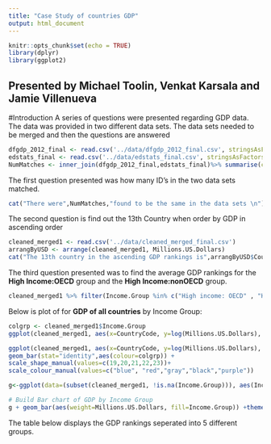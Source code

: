 ```yaml
---
title: "Case Study of countries GDP"
output: html_document
---
```


```r
knitr::opts_chunk$set(echo = TRUE)
library(dplyr)
library(ggplot2)
```

## Presented by Michael Toolin, Venkat Karsala and Jamie Villenueva
#Introduction
A series of questions were presented regarding GDP data.  The data was provided in two different data sets.
The data sets needed to be merged and then the questions are answered

```r
dfgdp_2012_final <- read.csv('../data/dfgdp_2012_final.csv', stringsAsFactors = FALSE)
edstats_final <- read.csv('../data/edstats_final.csv', stringsAsFactors = FALSE)
NumMatches <- inner_join(dfgdp_2012_final,edstats_final)%>% summarise(cnt=n())%>% as.numeric()
``` 
The first question presented was how many ID's in the two data sets matched.  
```r
cat("There were",NumMatches,"found to be the same in the data sets \n")
```
The second question is find out the 13th Country when order by GDP in ascending order
```r
cleaned_merged1 <- read.csv('../data/cleaned_merged_final.csv')
arrangByUSD <- arrange(cleaned_merged1, Millions.US.Dollars)
cat("The 13th country in the ascending GDP rankings is",arrangByUSD$Country[13]%>%as.character(),"\n")
```

The third question presented was to find the average GDP rankings for the **High Income:OECD** group and the **High Income:nonOECD** group.
```r
cleaned_merged1 %>% filter(Income.Group %in% c("High income: OECD" , "High income: nonOECD")) %>% group_by(Income.Group) %>% summarise( average = mean(Ranking)) %>% mutate_if(is.factor, as.character) %>% as.data.frame(as.matrix(),stringsAsFactors=F)
```

Below is plot of for **GDP of all countries** by Income Group:
```r
colgrp <- cleaned_merged1$Income.Group
ggplot(cleaned_merged1, aes(x=CountryCode, y=log(Millions.US.Dollars), group=colgrp,shape=colgrp)) + geom_point(aes(colour=colgrp)) + scale_shape_manual(values=c(19,20,21,22,23))+scale_colour_manual(values=c("blue", "red","gray","black","purple"))

ggplot(cleaned_merged1, aes(x=CountryCode, y=log(Millions.US.Dollars), group=colgrp,shape=colgrp)) + 
geom_bar(stat="identity",aes(colour=colgrp)) +
scale_shape_manual(values=c(19,20,21,22,23))+
scale_colour_manual(values=c("blue", "red","gray","black","purple"))

g<-ggplot(data=(subset(cleaned_merged1, !is.na(Income.Group))), aes(Income.Group))

# Build Bar chart of GDP by Income Group
g + geom_bar(aes(weight=Millions.US.Dollars, fill=Income.Group)) +theme(axis.text.x = element_text(angle=60, hjust=1))
```

The table below displays the GDP rankings seperated into 5 different groups.
<!--- insert R code to show the table of the 5 groups 
                  {r cars}
                  summary(cars)               --->

<!--- insert R code; how many countries in Lower middle group
      among the 38 nations with highest GDP           --->



